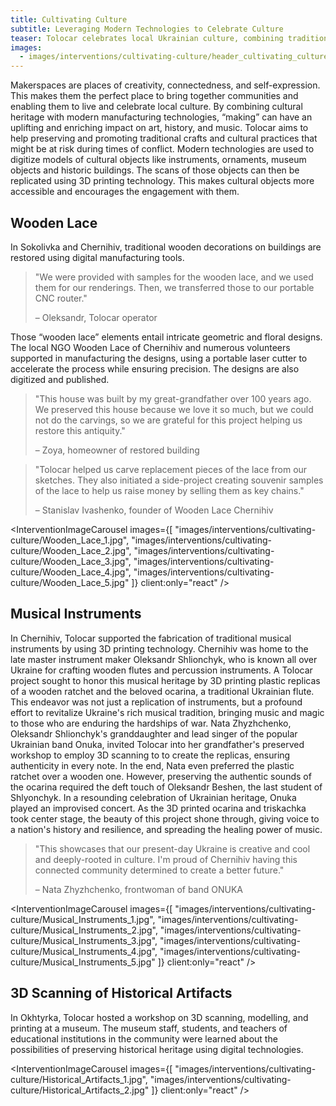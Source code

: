 ```yaml
---
title: Cultivating Culture
subtitle: Leveraging Modern Technologies to Celebrate Culture
teaser: Tolocar celebrates local Ukrainian culture, combining traditional activities with modern digital technologies. This makes culture and heritage more accessible for a broad audience, and offer relieve in difficult circumstances. Preserving and living culture can be an act of resistance, unifying society and strengthening hope.
images:
  - images/interventions/cultivating-culture/header_cultivating_culture.jpg
---
```


Makerspaces are places of creativity, connectedness, and self-expression. This makes them the perfect place to bring together communities and enabling them to live and celebrate local culture. By combining cultural heritage with modern manufacturing technologies, “making” can have an uplifting and enriching impact on art, history, and music. Tolocar aims to help preserving and promoting traditional crafts and cultural practices that might be at risk during times of conflict. Modern technologies are used to digitize models of cultural objects like instruments, ornaments, museum objects and historic buildings. The scans of those objects can then be replicated using 3D printing technology. This makes cultural objects more accessible and encourages the engagement with them. 

## Wooden Lace
In Sokolivka and Chernihiv, traditional wooden decorations on buildings are restored using digital manufacturing tools. 

> "We were provided with samples for the wooden lace, and we used them for our renderings. Then, we transferred those to our portable CNC router."
> 
> – Oleksandr, Tolocar operator

Those “wooden lace” elements entail intricate geometric and floral designs. The local NGO Wooden Lace of Chernihiv and numerous volunteers supported in manufacturing the designs, using a portable laser cutter to accelerate the process while ensuring precision. The designs are also digitized and published.

> "This house was built by my great-grandfather over 100 years ago. We preserved this house because we love it so much, but we could not do the carvings, so we are grateful for this project helping us restore this antiquity."
> 
> – Zoya, homeowner of restored building

> "Tolocar helped us carve replacement pieces of the lace from our sketches. They also initiated a side-project creating souvenir samples of the lace to help us raise money by selling them as key chains."
> 
> – Stanislav Ivashenko, founder of Wooden Lace Chernihiv

<InterventionImageCarousel
  images={[
    "images/interventions/cultivating-culture/Wooden_Lace_1.jpg",
    "images/interventions/cultivating-culture/Wooden_Lace_2.jpg",
    "images/interventions/cultivating-culture/Wooden_Lace_3.jpg",
    "images/interventions/cultivating-culture/Wooden_Lace_4.jpg",
    "images/interventions/cultivating-culture/Wooden_Lace_5.jpg"
  ]}
  client:only="react"
/>

## Musical Instruments
In Chernihiv, Tolocar supported the fabrication of traditional musical instruments by using 3D printing technology. Chernihiv was home to the late master instrument maker Oleksandr Shlionchyk, who is known all over Ukraine for crafting wooden flutes and percussion instruments. A Tolocar project sought to honor this musical heritage by 3D printing plastic replicas of a wooden ratchet and the beloved ocarina, a traditional Ukrainian flute. This endeavor was not just a replication of instruments, but a profound effort to revitalize Ukraine's rich musical tradition, bringing music and magic to those who are enduring the hardships of war. Nata Zhyzhchenko, Oleksandr Shlionchyk's granddaughter and lead singer of the popular Ukrainian band Onuka, invited Tolocar into her grandfather's preserved workshop to employ 3D scanning to to create the replicas, ensuring authenticity in every note. In the end, Nata even preferred the plastic ratchet over a wooden one. However, preserving the authentic sounds of the ocarina required the deft touch of Oleksandr Beshen, the last student of Shlyonchyk. In a resounding celebration of Ukrainian heritage, Onuka played an improvised concert. As the 3D printed ocarina and triskachka took center stage, the beauty of this project shone through, giving voice to a nation's history and resilience, and spreading the healing power of music.

> "This showcases that our present-day Ukraine is creative and cool and deeply-rooted in culture. I'm proud of Chernihiv having this connected community determined to create a better future."
> 
> – Nata Zhyzhchenko, frontwoman of band ONUKA

<InterventionImageCarousel
  images={[
    "images/interventions/cultivating-culture/Musical_Instruments_1.jpg",
    "images/interventions/cultivating-culture/Musical_Instruments_2.jpg",
    "images/interventions/cultivating-culture/Musical_Instruments_3.jpg",
    "images/interventions/cultivating-culture/Musical_Instruments_4.jpg",
    "images/interventions/cultivating-culture/Musical_Instruments_5.jpg"
  ]}
  client:only="react"
/>

## 3D Scanning of Historical Artifacts
In Okhtyrka, Tolocar hosted a workshop on 3D scanning, modelling, and printing at a museum. The museum staff, students, and teachers of educational institutions in the community were learned about the possibilities of preserving historical heritage using digital technologies. 

<InterventionImageCarousel
  images={[
    "images/interventions/cultivating-culture/Historical_Artifacts_1.jpg",
    "images/interventions/cultivating-culture/Historical_Artifacts_2.jpg"
  ]}
  client:only="react"
/>
